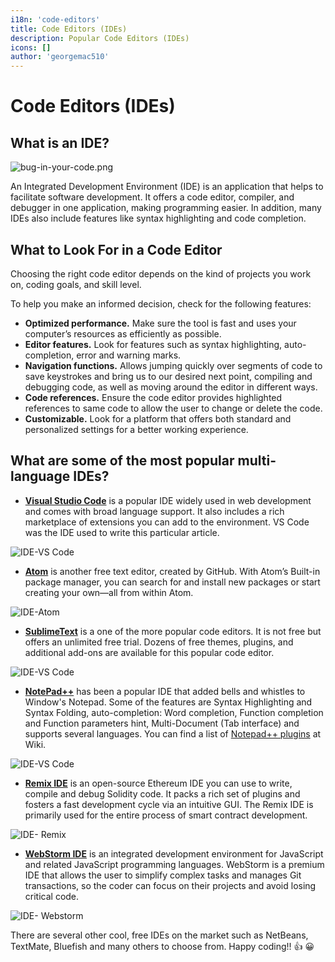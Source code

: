 ```yaml
---
i18n: 'code-editors'
title: Code Editors (IDEs)
description: Popular Code Editors (IDEs) 
icons: []
author: 'georgemac510'
---
```


# Code Editors (IDEs)

## What is an IDE?

![bug-in-your-code.png](/assets/lessons/code-editors/bug-in-your-code.png)

An Integrated Development Environment (IDE) is an application that helps to facilitate software development. It offers a code editor, compiler, and debugger in one application, making programming easier. In addition, many IDEs also include features like syntax highlighting and code completion.


## What to Look For in a Code Editor

Choosing the right code editor depends on the kind of projects you work on, coding goals, and skill level.

To help you make an informed decision, check for the following features:

- **Optimized performance.** Make sure the tool is fast and uses your computer’s resources as efficiently as possible.
- **Editor features.** Look for features such as syntax highlighting, auto-completion, error and warning marks.
- **Navigation functions.** Allows jumping quickly over segments of code to save keystrokes and bring us to our desired next point, compiling and debugging code, as well as moving around the editor in different ways.
- **Code references.** Ensure the code editor provides highlighted references to same code to allow the user to change or delete the code.
- **Customizable.** Look for a platform that offers both standard and personalized settings for a better working experience.

## What are some of the most popular multi-language IDEs?

- **[Visual Studio Code](https://www.sitepoint.com/visual-studio-code-power-user-guide/)** is a popular IDE widely used in web development and comes with broad language support. It also includes a rich marketplace of extensions you can add to the environment. VS Code was the IDE used to write this particular article.  

![IDE-VS Code](/assets/lessons/code-editors/IDE-vscode.png)

- **[Atom](https://atom.io/)** is another free text editor, created by GitHub. With Atom’s Built-in package manager, you can search for and install new packages or start creating your own—all from within Atom.

![IDE-Atom](/assets/lessons/code-editors/IDE-atom.png)

- **[SublimeText](https://www.sublimetext.com/)** is a one of the more popular code editors. It is not free but offers an unlimited free trial. Dozens of free themes, plugins, and additional add-ons are available for this popular code editor.

![IDE-VS Code](/assets/lessons/code-editors/IDE-sublime-text.png)

- **[NotePad++](https://notepad-plus-plus.org/)** has been a popular IDE that added bells and whistles to Window's Notepad. Some of the features are Syntax Highlighting and Syntax Folding, auto-completion: Word completion, Function completion and Function parameters hint, Multi-Document (Tab interface) and supports several languages. You can find a list of [Notepad++ plugins](http://docs.notepad-plus-plus.org/index.php?title=Plugin_Central) at Wiki.

![IDE-VS Code](/assets/lessons/code-editors/IDE-notepad-2plus.png)

- **[Remix IDE](https://remix.ethereum.org/)** is an open-source Ethereum IDE you can use to write, compile and debug Solidity code. It packs a rich set of plugins and fosters a fast development cycle via an intuitive GUI. The Remix IDE is primarily used for the entire process of smart contract development.

![IDE- Remix](/assets/lessons/code-editors/IDE-remix.png)

- **[WebStorm IDE](https://www.jetbrains.com/webstorm/)** is an integrated development environment for JavaScript and related JavaScript programming languages. WebStorm is a premium IDE that allows the user to simplify complex tasks and manages Git transactions, so the coder can focus on their projects and avoid losing critical code.

![IDE- Webstorm](/assets/lessons/code-editors/IDE-webstorm.png)

There are several other cool, free IDEs on the market such as NetBeans, TextMate, Bluefish and many others to choose from. Happy coding!! 👍 😀